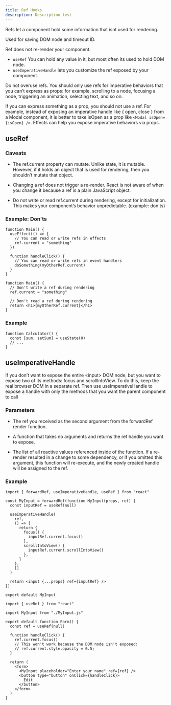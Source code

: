 ```yaml
---
title: Ref Hooks
description: Description test
---
```


Refs let a component hold some information that isnt used for rendering.

Used for saving DOM node and timeout ID.

Ref does not re-render your component.

- `useRef` You can hold any value in it, but most often its used to hold DOM node.
- `useImperativeHandle` lets you customize the ref exposed by your component.

<Callout type="warning">

Do not overuse refs. You should only use refs for imperative behaviors that you can’t express as props: for example, scrolling to a node, focusing a node, triggering an animation, selecting text, and so on.

If you can express something as a prop, you should not use a ref. For example, instead of exposing an imperative handle like \{ open, close \} from a Modal component, it is better to take isOpen as a prop like `<Modal isOpen={isOpen} />`. Effects can help you expose imperative behaviors via props.

</Callout>

## useRef

### Caveats

- The ref.current property can mutate. Unlike state, it is mutable. However, if it holds an object that is used for rendering, then you shouldn’t mutate that object.

- Changing a ref does not trigger a re-render. React is not aware of when you change it because a ref is a plain JavaScript object.

- Do not write or read ref.current during rendering, except for initialization. This makes your component’s behavior unpredictable. (example: don'ts)

### Example: Don'ts

```tsx title="do's"
function Main() {
  useEffect(() => {
    // You can read or write refs in effects
    ref.current = "something"
  })

  function handleClick() {
    // You can read or write refs in event handlers
    doSomething(myOtherRef.current)
  }
}
```

```tsx title="don'ts"
function Main() {
  // Don't write a ref during rendering
  ref.current = "something"

  // Don't read a ref during rendering
  return <h1>{myOtherRef.current}</h1>
}
```

### Example

```tsx
function Calculator() {
  const [sum, setSum] = useState(0)
  // ...
}
```

## useImperativeHandle

If you don’t want to expose the entire \<input> DOM node, but you want to expose two of its methods: focus and scrollIntoView. To do this, keep the real browser DOM in a separate ref. Then use useImperativeHandle to expose a handle with only the methods that you want the parent component to call

### Parameters

- The ref you received as the second argument from the forwardRef render function.

- A function that takes no arguments and returns the ref handle you want to expose.

- The list of all reactive values referenced inside of the function. If a re-render resulted in a change to some dependency, or if you omitted this argument, this function will re-execute, and the newly created handle will be assigned to the ref.

### Example

```tsx title="MyInput.tsx" {8-17}
import { forwardRef, useImperativeHandle, useRef } from "react"

const MyInput = forwardRef(function MyInput(props, ref) {
  const inputRef = useRef(null)

  useImperativeHandle(
    ref,
    () => {
      return {
        focus() {
          inputRef.current.focus()
        },
        scrollIntoView() {
          inputRef.current.scrollIntoView()
        },
      }
    },
    []
  )

  return <input {...props} ref={inputRef} />
})

export default MyInput
```

```tsx title="App.tsx"
import { useRef } from "react"

import MyInput from "./MyInput.js"

export default function Form() {
  const ref = useRef(null)

  function handleClick() {
    ref.current.focus()
    // This won't work because the DOM node isn't exposed:
    // ref.current.style.opacity = 0.5;
  }

  return (
    <form>
      <MyInput placeholder="Enter your name" ref={ref} />
      <button type="button" onClick={handleClick}>
        Edit
      </button>
    </form>
  )
}
```
